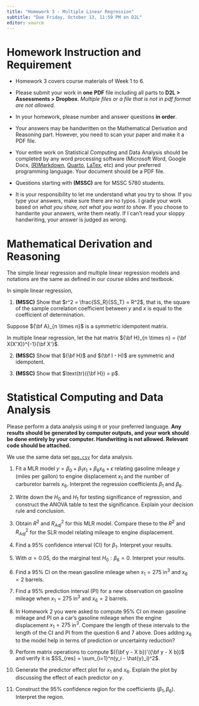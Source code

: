 ```yaml
---
title: "Homework 3 - Multiple Linear Regression"
subtitle: "Due Friday, October 13, 11:59 PM on D2L"
editor: source
---
```



# Homework Instruction and Requirement

- Homework 3 covers course materials of Week 1 to 6.

- Please submit your work in **one** **PDF** file including all parts to **D2L > Assessments > Dropbox**. *Multiple files or a file that is not in pdf format are not allowed.*

- In your homework, please number and answer questions **in order**. 

- Your answers may be handwritten on the Mathematical Derivation and Reasoning part. However, you need to scan your paper and make it a PDF file. 

-   Your entire work on Statistical Computing and Data Analysis should be completed by any word processing software (Microsoft Word, Google Docs, [(R)Markdown](https://rmarkdown.rstudio.com/), [Quarto](https://quarto.org/), [LaTex](https://www.latex-project.org/), etc) and your preferred programming language. Your document should be a PDF file.

- Questions starting with **(MSSC)** are for MSSC 5780 students.

- It is your responsibility to let me understand what you try to show. If you type your answers, make sure there are no typos. I grade your work based on *what you show, not what you want to show*. If you choose to handwrite your answers, write them neatly. If I can’t read your sloppy handwriting, your answer is judged as wrong.

# Mathematical Derivation and Reasoning

The simple linear regression and multiple linear regression models and notations are the same as defined in our course slides and textbook.

In simple linear regression, 

1. **(MSSC)** Show that $r^2 = \frac{SS_R}{SS_T} = R^2$, that is, the square of the sample correlation coefficient between $y$ and $x$ is equal to the coefficient of determination.

<!-- 2. **(MSSC)** Show that $\mathrm{Cov}(b_0, b_1) = \frac{-\bar{x}\sigma^2}{S_{xx}}$. [Hint: Use the fact that $\mathrm{Cov}(aX + bY, W) = a\mathrm{Cov}(X, W) + b\mathrm{Cov}(Y, W)$ and $\mathrm{Cov}(\bar{y}, b_1) = 0$]. This tells us the least-squares intercept and slope are negatively correlated when the average of $x$ is positive. -->

<!-- 3. **(MSSC)** Show that for the test $H_0: \beta_1 = 0; \,\,H_1:\beta_1 \ne 0$, the square of $t$ test statistic is equal to the $F$ test statistic, i.e., $t^2_{test} = F_{test}$. -->

<!-- 4. **(Optional)** Show that $\mathrm{Cov}(\bar{y}, b_1) = 0$. This tells us that the sample mean of response is uncorrelated with the least-squares slope. -->

Suppose ${\bf A}_{n \times n}$ is a symmetric idempotent matrix.

<!-- 2. **(MSSC)** Show that the eigenvalues of ${\bf A}$ are either zero or one, and therefore $\text{tr}({\bf A}) = \text{rank}({\bf A})$. -->

In multiple linear regression, let the hat matrix ${\bf H}_{n \times n} = {\bf X(X'X)}^{-1}{\bf X'}$.

2. **(MSSC)** Show that ${\bf H}$ and $(\bf I - H)$ are symmetric and idempotent.

3. **(MSSC)** Show that $\text{tr}({\bf H}) = p$.


# Statistical Computing and Data Analysis


Please perform a data analysis using $\texttt{R}$ or your preferred language. **Any results should be generated by computer outputs, and your work should be done entirely by your computer. Handwriting is not allowed. Relevant code should be attached.**

We use the same data set [`mpg.csv`](./data/mpg.csv) for data analysis.

1. Fit a MLR model $y = \beta_0 + \beta_1x_1 + \beta_6x_6+\epsilon$ relating gasoline mileage $y$ (miles per gallon) to engine displacement $x_1$ and the number of carburetor barrels $x_6$. Interpret the regression coefficients $\beta_1$ and $\beta_6$.

2. Write down the $H_0$ and $H_1$ for testing significance of regression, and construct the ANOVA table to test the significance. Explain your decision rule and conclusion.

3. Obtain $R^2$ and $R_{Adj}^2$ for this MLR model. Compare these to the $R^2$ and $R_{Adj}^2$ for the SLR model relating mileage to engine displacement.

4. Find a $95\%$ confidence interval (CI) for $\beta_1$. Interpret your results.

5. With $\alpha = 0.05$, do the marginal test $H_0: \beta_6 = 0$. Interpret your results.

6. Find a $95\%$ CI on the mean gasoline mileage when $x_1 = 275$ in$^3$ and $x_6 = 2$ barrels.

7. Find a $95\%$ prediction interval (PI) for a new observation on gasoline mileage when $x_1 = 275$ in$^3$ and $x_6 = 2$ barrels.

8. In Homework 2 you were asked to compute $95\%$ CI on mean gasoline mileage and PI on a car's gasoline mileage when the engine displacement $x_1 = 275$ in$^3$. Compare the length of these intervals to the length of the CI and PI from the question 6 and 7 above. Does adding $x_6$ to the model help in terms of prediction or uncertainty reduction?

9. Perform matrix operations to compute $({\bf y - X b})'({\bf y - X b})$ and verify it is $SS_{res} = \sum_{i=1}^n(y_i - \hat{y}_i)^2$.

10. Generate the predictor effect plot for $x_1$ and $x_6$. Explain the plot by discussing the effect of each predictor on $y$.

11. Construct the $95\%$ confidence region for the coefficients $(\beta_1, \beta_6)$. Interpret the region.  



